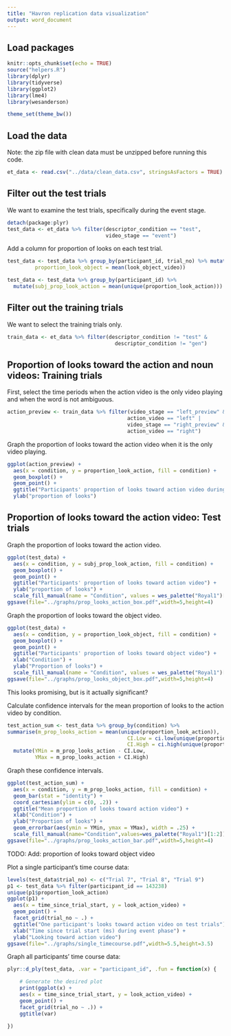 ```yaml
---
title: "Havron replication data visualization"
output: word_document
---
```


## Load packages

```r
knitr::opts_chunk$set(echo = TRUE)
source("helpers.R")
library(dplyr)
library(tidyverse)
library(ggplot2)
library(lme4)
library(wesanderson)

theme_set(theme_bw())
```

## Load the data

Note: the zip file with clean data must be unzipped before running this code.
```r
et_data <- read.csv("../data/clean_data.csv", stringsAsFactors = TRUE)
```


## Filter out the test trials

We want to examine the test trials, specifically during the event stage.
```r
detach(package:plyr)
test_data <- et_data %>% filter(descriptor_condition == "test",
                                video_stage == "event")
```


Add a column for proportion of looks on each test trial.
```r
test_data <- test_data %>% group_by(participant_id, trial_no) %>% mutate(proportion_look_action = mean(look_action_video),
         proportion_look_object = mean(look_object_video))

test_data <- test_data %>% group_by(participant_id) %>%
  mutate(subj_prop_look_action = mean(unique(proportion_look_action)))
```


## Filter out the training trials

We want to select the training trials only.
```r
train_data <- et_data %>% filter(descriptor_condition != "test" &
                                   descriptor_condition != "gen")
```


## Proportion of looks toward the action and noun videos: Training trials

First, select the time periods when the action video is the only video playing and when the word is not ambiguous.
```r
action_preview <- train_data %>% filter(video_stage == "left_preview" & 
                                       action_video == "left" |
                                       video_stage == "right_preview" &
                                       action_video == "right")
```

Graph the proportion of looks toward the action video when it is the only video playing.
```r
ggplot(action_preview) +
  aes(x = condition, y = proportion_look_action, fill = condition) +
  geom_boxplot() +
  geom_point() +
  ggtitle("Participants' proportion of looks toward action video during preview") +
  ylab("proportion of looks")
```


## Proportion of looks toward the action video: Test trials

Graph the proportion of looks toward the action video.
```r
ggplot(test_data) +
  aes(x = condition, y = subj_prop_look_action, fill = condition) +
  geom_boxplot() +
  geom_point() +
  ggtitle("Participants' proportion of looks toward action video") +
  ylab("proportion of looks") +
  scale_fill_manual(name = "Condition", values = wes_palette("Royal1")[1:2])
ggsave(file="../graphs/prop_looks_action_box.pdf",width=5,height=4)
```

Graph the proportion of looks toward the object video.
```r
ggplot(test_data) +
  aes(x = condition, y = proportion_look_object, fill = condition) +
  geom_boxplot() +
  geom_point() +
  ggtitle("Participants' proportion of looks toward object video") +
  xlab("Condition") +
  ylab("Proportion of looks") +
  scale_fill_manual(name = "Condition", values = wes_palette("Royal1")[1:2])
ggsave(file="../graphs/prop_looks_object_box.pdf",width=5,height=4)
```

This looks promising, but is it actually significant?

Calculate confidence intervals for the mean proportion of looks to the action video by condition.
```r
test_action_sum <- test_data %>% group_by(condition) %>% 
summarise(m_prop_looks_action = mean(unique(proportion_look_action)),
                                       CI.Low = ci.low(unique(proportion_look_action)),
                                       CI.High = ci.high(unique(proportion_look_action))) %>%
  mutate(YMin = m_prop_looks_action - CI.Low, 
         YMax = m_prop_looks_action + CI.High)
```

Graph these confidence intervals.
```r
ggplot(test_action_sum) +
  aes(x = condition, y = m_prop_looks_action, fill = condition) +
  geom_bar(stat = "identity") +
  coord_cartesian(ylim = c(0, .2)) +
  ggtitle("Mean proportion of looks toward action video") +
  xlab("Condition") +
  ylab("Proportion of looks") +
  geom_errorbar(aes(ymin = YMin, ymax = YMax), width = .25) +
  scale_fill_manual(name="Condition",values=wes_palette("Royal1")[1:2])
ggsave(file="../graphs/prop_looks_action_bar.pdf",width=5,height=4)
```

TODO: Add: proportion of looks toward object video

Plot a single participant's time course data:
```r
levels(test_data$trial_no) <- c("Trial 7", "Trial 8", "Trial 9")
p1 <- test_data %>% filter(participant_id == 143238)
unique(p1$proportion_look_action)
ggplot(p1) +
  aes(x = time_since_trial_start, y = look_action_video) +
  geom_point() +
  facet_grid(trial_no ~ .) +
  ggtitle("One participant's looks toward action video on test trials") +
  xlab("Time since trial start (ms) during event phase") +
  ylab("Looking toward action video")
ggsave(file="../graphs/single_timecourse.pdf",width=5.5,height=3.5)
```


Graph all participants' time course data:
```r
plyr::d_ply(test_data, .var = "participant_id", .fun = function(x) {

    # Generate the desired plot
    print(ggplot(x) +
    aes(x = time_since_trial_start, y = look_action_video) +
    geom_point() +
    facet_grid(trial_no ~ .)) +
    ggtitle(var)

})
```
